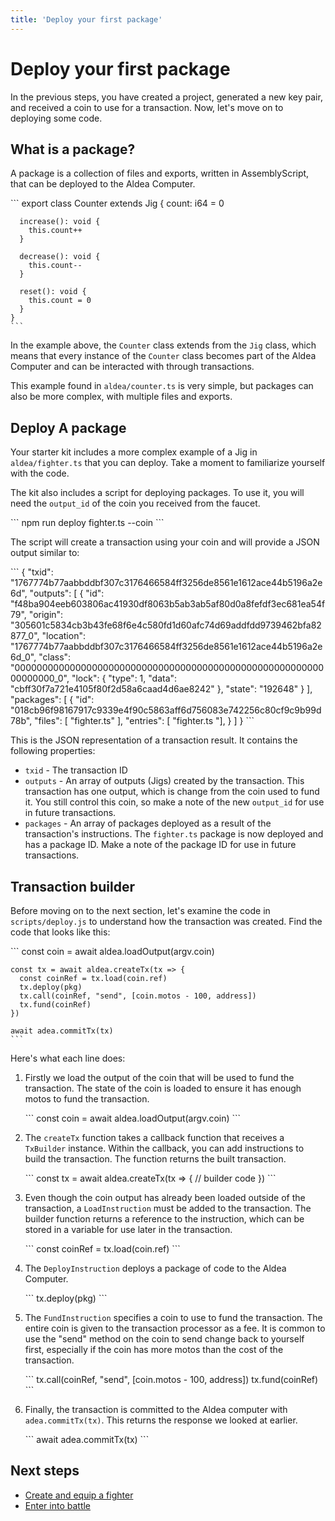 ```yaml
---
title: 'Deploy your first package'
---
```



# Deploy your first package

In the previous steps, you have created a project, generated a new key pair, and received a coin to use for a transaction. Now, let's move on to deploying some code.

## What is a package?

A package is a collection of files and exports, written in AssemblyScript, that can be deployed to the Aldea Computer.

<CodeContainer lang="ts">
    ```
    export class Counter extends Jig {
      count: i64 = 0

      increase(): void {
        this.count++
      }

      decrease(): void {
        this.count--
      }

      reset(): void {
        this.count = 0
      }
    }
    ```
</CodeContainer>

In the example above, the `Counter` class extends from the `Jig` class, which means that every instance of the `Counter` class becomes part of the Aldea Computer and can be interacted with through transactions.

This example found in `aldea/counter.ts` is very simple, but packages can also be more complex, with multiple files and exports.

## Deploy A package

Your starter kit includes a more complex example of a Jig in `aldea/fighter.ts` that you can deploy. Take a moment to familiarize yourself with the code.

The kit also includes a script for deploying packages. To use it, you will need the `output_id` of the coin you received from the faucet.

<CodeContainer lang="base" lines={false}>
    ```
    npm run deploy fighter.ts --coin <OUTPUT_ID>
    ```
</CodeContainer>

The script will create a transaction using your coin and will provide a JSON output similar to:

<CodeContainer lang="json" lines={false}>
    ```
    {
      "txid": "1767774b77aabbddbf307c3176466584ff3256de8561e1612ace44b5196a2e6d",
      "outputs": [
        {
          "id": "f48ba904eeb603806ac41930df8063b5ab3ab5af80d0a8fefdf3ec681ea54f79",
          "origin": "305601c5834cb3b43fe68f6e4c580fd1d60afc74d69addfdd9739462bfa82877_0",
          "location": "1767774b77aabbddbf307c3176466584ff3256de8561e1612ace44b5196a2e6d_0",
          "class": "0000000000000000000000000000000000000000000000000000000000000000_0",
          "lock": { "type": 1, "data": "cbff30f7a721e4105f80f2d58a6caad4d6ae8242" },
          "state": "192648"
        }
      ],
      "packages": [
        {
          "id": "018cb96f98167917c9339e4f90c5863aff6d756083e742256c80cf9c9b99d78b",
          "files": [ "fighter.ts" ],
          "entries": [ "fighter.ts "],
        }
      ]
    }
    ```
</CodeContainer>

This is the JSON representation of a transaction result. It contains the following properties:

- `txid` - The transaction ID
- `outputs` - An array of outputs (Jigs) created by the transaction. This transaction has one output, which is change from the coin used to fund it. You still control this coin, so make a note of the new `output_id` for use in future transactions.
- `packages` - An array of packages deployed as a result of the transaction's instructions. The `fighter.ts` package is now deployed and has a package ID. Make a note of the package ID for use in future transactions.

## Transaction builder

Before moving on to the next section, let's examine the code in `scripts/deploy.js` to understand how the transaction was created. Find the code that looks like this:

<CodeContainer lang="ts">
    ```
    const coin = await aldea.loadOutput(argv.coin)

    const tx = await aldea.createTx(tx => {
      const coinRef = tx.load(coin.ref)
      tx.deploy(pkg)
      tx.call(coinRef, "send", [coin.motos - 100, address])
      tx.fund(coinRef)
    })

    await adea.commitTx(tx)
    ```
</CodeContainer>

Here's what each line does:

1. Firstly we load the output of the coin that will be used to fund the transaction. The state of the coin is loaded to ensure it has enough motos to fund the transaction.
    
    <CodeContainer lang="ts" lines={false}>
        ```
        const coin = await aldea.loadOutput(argv.coin)
        ```
    </CodeContainer>
    
2. The `createTx` function takes a callback function that receives a `TxBuilder` instance. Within the callback, you can add instructions to build the transaction. The function returns the built transaction.
    
    <CodeContainer lang="ts" lines={false}>
        ```
        const tx = await aldea.createTx(tx => {
          // builder code
        })
        ```
    </CodeContainer>
    
3. Even though the coin output has already been loaded outside of the transaction, a `LoadInstruction` must be added to the transaction. The builder function returns a reference to the instruction, which can be stored in a variable for use later in the transaction.
    
    <CodeContainer lang="ts" lines={false}>
        ```
        const coinRef = tx.load(coin.ref)
        ```
    </CodeContainer>
    
4. The `DeployInstruction` deploys a package of code to the Aldea Computer.
    
    <CodeContainer lang="ts" lines={false}>
        ```
        tx.deploy(pkg)
        ```
    </CodeContainer>
    
5. The `FundInstruction` specifies a coin to use to fund the transaction. The entire coin is given to the transaction processor as a fee. It is common to use the "send" method on the coin to send change back to yourself first, especially if the coin has more motos than the cost of the transaction.
    
    <CodeContainer lang="ts" lines={false}>
        ```
        tx.call(coinRef, "send", [coin.motos - 100, address])
        tx.fund(coinRef)
        ```
    </CodeContainer>
    
6. Finally, the transaction is committed to the Aldea computer with `adea.commitTx(tx)`. This returns the response we looked at earlier.
    
    <CodeContainer lang="ts" lines={false}>
        ```
        await adea.commitTx(tx)
        ```
    </CodeContainer>
    

## Next steps

- [Create and equip a fighter](/getting-started/instances)
- [Enter into battle](/getting-started/interacting)
